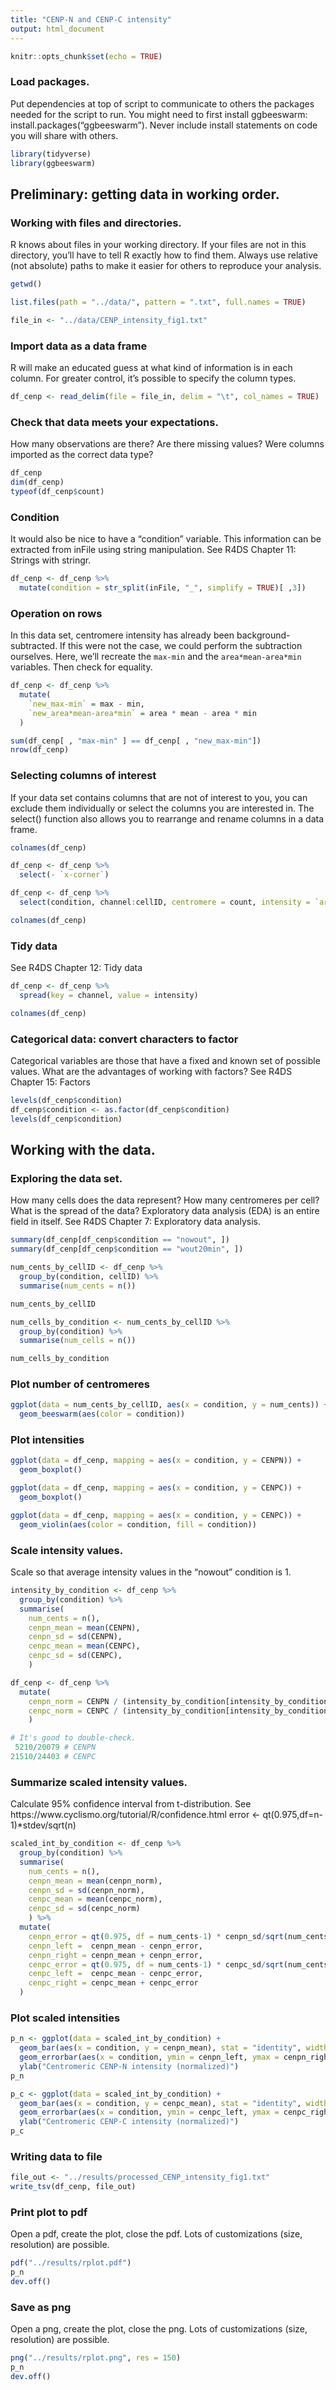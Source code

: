 ```yaml
---
title: "CENP-N and CENP-C intensity"
output: html_document
---
```


```r
knitr::opts_chunk$set(echo = TRUE)
```

### Load packages.
Put dependencies at top of script to communicate to others the packages needed for the script to run.
You might need to first install ggbeeswarm: install.packages("ggbeeswarm"). Never include install statements on code you will share with others.

```r
library(tidyverse)
library(ggbeeswarm)
```


## Preliminary: getting data in working order.
### Working with files and directories.
R knows about files in your working directory. If your files are not in this directory, you'll have to tell R exactly how to find them. Always use relative (not absolute) paths to make it easier for others to reproduce your analysis.

```r
getwd()

list.files(path = "../data/", pattern = ".txt", full.names = TRUE)

file_in <- "../data/CENP_intensity_fig1.txt"
```


### Import data as a data frame
R will make an educated guess at what kind of information is in each column. For greater control, it's possible to specify the column types.

```r
df_cenp <- read_delim(file = file_in, delim = "\t", col_names = TRUE)
```


### Check that data meets your expectations.
How many observations are there? Are there missing values?
Were columns imported as the correct data type?

```r
df_cenp
dim(df_cenp)
typeof(df_cenp$count)
```


### Condition
It would also be nice to have a "condition" variable. This information can be extracted from inFile using string manipulation.
See R4DS Chapter 11: Strings with stringr.

```r
df_cenp <- df_cenp %>%
  mutate(condition = str_split(inFile, "_", simplify = TRUE)[ ,3])
```


### Operation on rows
In this data set, centromere intensity has already been background-subtracted. If this were not the case, we could perform the subtraction ourselves. Here, we'll recreate the `max-min` and the `area*mean-area*min` variables. Then check for equality.

```r
df_cenp <- df_cenp %>%
  mutate(
    `new_max-min` = max - min,
    `new_area*mean-area*min` = area * mean - area * min
  )

sum(df_cenp[ , "max-min" ] == df_cenp[ , "new_max-min"])
nrow(df_cenp)
```


### Selecting columns of interest
If your data set contains columns that are not of interest to you, you can exclude them individually or select the columns you are interested in. The select() function also allows you to rearrange and rename columns in a data frame.

```r
colnames(df_cenp)

df_cenp <- df_cenp %>%
  select(- `x-corner`)

df_cenp <- df_cenp %>%
  select(condition, channel:cellID, centromere = count, intensity = `area*mean-area*min`)

colnames(df_cenp)
```


### Tidy data
See R4DS Chapter 12: Tidy data

```r
df_cenp <- df_cenp %>%
  spread(key = channel, value = intensity)

colnames(df_cenp)
```


### Categorical data: convert characters to factor
Categorical variables are those that have a fixed and known set of possible values.
What are the advantages of working with factors?
See R4DS Chapter 15: Factors

```r
levels(df_cenp$condition)
df_cenp$condition <- as.factor(df_cenp$condition)
levels(df_cenp$condition)
```


## Working with the data.
### Exploring the data set.
How many cells does the data represent? How many centromeres per cell? What is the spread of the data?
Exploratory data analysis (EDA) is an entire field in itself.
See R4DS Chapter 7: Exploratory data analysis.

```r
summary(df_cenp[df_cenp$condition == "nowout", ])
summary(df_cenp[df_cenp$condition == "wout20min", ])

num_cents_by_cellID <- df_cenp %>%
  group_by(condition, cellID) %>%
  summarise(num_cents = n())

num_cents_by_cellID

num_cells_by_condition <- num_cents_by_cellID %>%
  group_by(condition) %>%
  summarise(num_cells = n())

num_cells_by_condition
```


### Plot number of centromeres
```r
ggplot(data = num_cents_by_cellID, aes(x = condition, y = num_cents)) +
  geom_beeswarm(aes(color = condition))
```


### Plot intensities
```r
ggplot(data = df_cenp, mapping = aes(x = condition, y = CENPN)) +
  geom_boxplot()

ggplot(data = df_cenp, mapping = aes(x = condition, y = CENPC)) +
  geom_boxplot()

ggplot(data = df_cenp, mapping = aes(x = condition, y = CENPC)) +
  geom_violin(aes(color = condition, fill = condition))
```


### Scale intensity values.
Scale so that average intensity values in the "nowout" condition is 1.

```r
intensity_by_condition <- df_cenp %>%
  group_by(condition) %>%
  summarise(
    num_cents = n(),
    cenpn_mean = mean(CENPN),
    cenpn_sd = sd(CENPN),
    cenpc_mean = mean(CENPC),    
    cenpc_sd = sd(CENPC),    
    )

df_cenp <- df_cenp %>%
  mutate(
    cenpn_norm = CENPN / (intensity_by_condition[intensity_by_condition$condition == "nowout", ]$cenpn_mean),
    cenpc_norm = CENPC / (intensity_by_condition[intensity_by_condition$condition == "nowout", ]$cenpc_mean)
    )

# It's good to double-check.
 5210/20079 # CENPN
21510/24403 # CENPC
```


### Summarize scaled intensity values.
Calculate 95% confidence interval from t-distribution.
See https://www.cyclismo.org/tutorial/R/confidence.html
  error <- qt(0.975,df=n-1)*stdev/sqrt(n)

```r
scaled_int_by_condition <- df_cenp %>%
  group_by(condition) %>%
  summarise(
    num_cents = n(),
    cenpn_mean = mean(cenpn_norm),
    cenpn_sd = sd(cenpn_norm),
    cenpc_mean = mean(cenpc_norm),
    cenpc_sd = sd(cenpc_norm)
    ) %>%
  mutate(
    cenpn_error = qt(0.975, df = num_cents-1) * cenpn_sd/sqrt(num_cents),
    cenpn_left =  cenpn_mean - cenpn_error,
    cenpn_right = cenpn_mean + cenpn_error,
    cenpc_error = qt(0.975, df = num_cents-1) * cenpc_sd/sqrt(num_cents),
    cenpc_left =  cenpc_mean - cenpc_error,
    cenpc_right = cenpc_mean + cenpc_error
  )
```


### Plot scaled intensities

```r
p_n <- ggplot(data = scaled_int_by_condition) +
  geom_bar(aes(x = condition, y = cenpn_mean), stat = "identity", width = 0.75, colour = "black", fill = "black") +
  geom_errorbar(aes(x = condition, ymin = cenpn_left, ymax = cenpn_right), width = 0.4, size = 1) +
  ylab("Centromeric CENP-N intensity (normalized)")
p_n

p_c <- ggplot(data = scaled_int_by_condition) +
  geom_bar(aes(x = condition, y = cenpc_mean), stat = "identity", width = 0.75, colour = "black", fill = "black") +
  geom_errorbar(aes(x = condition, ymin = cenpc_left, ymax = cenpc_right), width = 0.4, size = 1) +
  ylab("Centromeric CENP-C intensity (normalized)")
p_c
```


### Writing data to file

```r
file_out <- "../results/processed_CENP_intensity_fig1.txt"
write_tsv(df_cenp, file_out)
```


### Print plot to pdf
Open a pdf, create the plot, close the pdf. Lots of customizations (size, resolution) are possible.

```r
pdf("../results/rplot.pdf") 
p_n
dev.off() 
```


### Save as png
Open a png, create the plot, close the png. Lots of customizations (size, resolution) are possible.

```r
png("../results/rplot.png", res = 150)
p_n
dev.off()
```